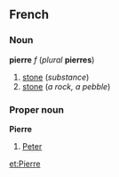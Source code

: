 ==French==
===Noun===
'''pierre''' ''f'' (''plural'' '''pierres''')

#[[stone]] (''substance'')
#[[stone]] (''a rock, a pebble'')

===Proper noun===
'''Pierre'''

#[[Peter]]

[[et:Pierre]]